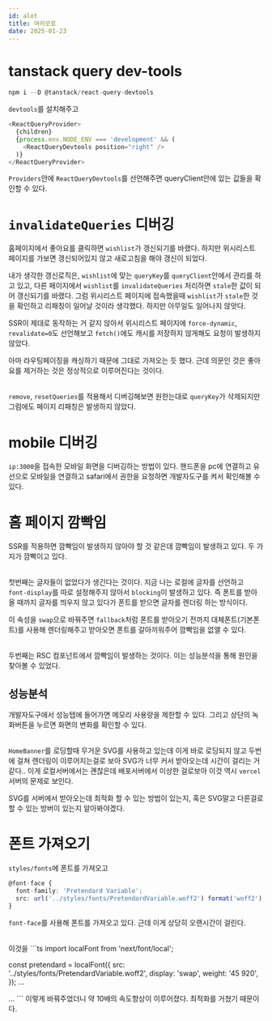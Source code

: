 ```yaml
---
id: alot
title: 여러모로
date: 2025-01-23
---
```


# tanstack query dev-tools

```ts
npm i --D @tanstack/react-query-devtools
```

`devtools`를 설치해주고

```ts
<ReactQueryProvider>
  {children}
  {process.env.NODE_ENV === 'development' && (
    <ReactQueryDevtools position="right" />
  )}
</ReactQueryProvider>
```

`Providers`안에 `ReactQueryDevtools`를 선언해주면 queryClient안에 있는 값들을 확인할 수 있다.

# `invalidateQueries` 디버깅
홈페이지에서 좋아요를 클릭하면 `wishlist`가 갱신되기를 바랬다. 하지만 위시리스트 페이지를 가보면 갱신되어있지 않고 새로고침을 해야 갱신이 되었다.

내가 생각한 갱신로직은, `wishlist`에 맞는 `queryKey`를 `queryClient`안에서 관리를 하고 있고, 다른 페이지에서 `wishlist`를 `invalidateQueries` 처리하면 `stale`한 값이 되어 갱신되기를 바랬다.
그럼 위시리스트 페이지에 접속했을때 `wishlist`가 `stale`한 것을 확인하고 리패칭이 일어날 것이라 생각했다. 하지만 아무일도 일어나지 않앗다.

SSR이 제대로 동작하는 거 같지 않아서 위시리스트 페이지에 `force-dynamic`, `revalidate=0`도 선언해보고 `fetch()`에도 캐시를 저장하지 않게해도 요청이 발생하지 않았다.

아마 라우팅페이징을 캐싱하기 때문에 그대로 가져오는 듯 했다. 근데 의문인 것은 좋아요를 제거하는 것은 정상적으로 이루어진다는 것이다.

<br /> `remove`, `resetQueries`를 적용해서 디버깅해보면 원한는대로 `queryKey`가 삭제되지만 그럼에도 페이지 리패칭은 발생하지 않았다.

# mobile 디버깅
`ip:3000`을 접속한 모바일 화면을 디버깅하는 방법이 있다. 핸드폰을 pc에 연결하고 유선으로 모바일을 연결하고 safari에서 권한을 요청하면 개발자도구를 켜서 확인해볼 수 있다.

# 홈 페이지 깜빡임
SSR를 적용하면 깜빡임이 발생하지 않아야 할 것 같은데 깜빡임이 발생하고 있다. 두 가지가 깜빡이고 있다.

<br /> 첫번째는 글자들이 없었다가 생긴다는 것이다. 지금 나는 로컬에 글자를 선언하고 `font-display`를 따로 설정해주지 않아서 `blocking`이 발생하고 있다.
즉 폰트를 받아올 때까지 글자를 띄우지 않고 있다가 폰트를 받으면 글자를 렌더링 하는 방식이다.

이 속성을 `swap`으로 바꿔주면 `fallback`처럼 폰트를 받아오기 전까지 대체폰트(기본폰트)를 사용해 렌더링해주고 받아오면 폰트를 갈아끼워주어 깜빡임을 없앨 수 있다.

<br /> 두번째는 RSC 컴포넌트에서 깜빡임이 발생하는 것이다. 이는 성능분석을 통해 원인을 찾아볼 수 있었다.
## 성능분석
개발자도구에서 성능탭에 들어가면 메모리 사용량을 제한할 수 있다. 그리고 상단의 녹화버튼을 누르면 화면의 변화를 확인할 수 있다.

<br /> `HomeBanner`를 로딩할때 무거운 SVG를 사용하고 있는데 이게 바로 로딩되지 않고 두번에 걸쳐 렌더링이 이루어지는걸로 보아 SVG가 너무 커서 받아오는데 시간이 걸리는 거 같다..
이게 로컬서버에서는 괜찮은데 배포서버에서 이상한 걸로보아 이것 역시 `vercel` 서버의 문제로 보인다.

SVG를 서버에서 받아오는데 최적화 할 수 있는 방법이 있는지, 혹은 SVG말고 다른걸로 할 수 있는 방버이 있는지 알아봐야겠다.

# 폰트 가져오기
`styles/fonts`에 폰트를 가져오고
```ts
@font-face {
  font-family: 'Pretendard Variable';
  src: url('../styles/fonts/PretendardVariable.woff2') format('woff2');
}
```
`font-face`를 사용해 폰트를 가져오고 있다. 근데 이게 상당히 오랜시간이 걸린다.

<br />
이것을 
```ts
import localFont from 'next/font/local';

const pretendard = localFont({
  src: '../styles/fonts/PretendardVariable.woff2',
  display: 'swap',
  weight: '45 920',
});
...
 <html lang="ko">
      <body className={pretendard.className}>
...
```
이렇게 바꿔주었더니 약 10배의 속도향상이 이루어졌다. 최적화를 거쳤기 때문이다.